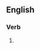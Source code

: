 ==English==

===Verb===
{{head|en|verb form}}

# {{lb|en|British}} {{present participle of|parallel|lang=en|nocat=1}}